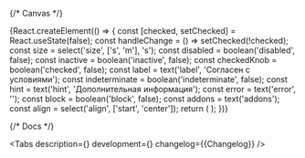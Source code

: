 

<Meta title='Components/Checkbox' component={Checkbox} id='Checkbox' />

{/* Canvas */}

<Story name='Checkbox'>
    {React.createElement(() => {
        const [checked, setChecked] = React.useState(false);
        const handleChange = () => setChecked(!checked);
        const size = select('size', ['s', 'm'], 's');
        const disabled = boolean('disabled', false);
        const inactive = boolean('inactive', false);
        const checkedKnob = boolean('checked', false);
        const label = text('label', 'Согласен с условиями');
        const indeterminate = boolean('indeterminate', false);
        const hint = text('hint', 'Дополнительная информация');
        const error = text('error', '');
        const block = boolean('block', false);
        const addons = text('addons');
        const align = select('align', ['start', 'center']);
        return (
            <Checkbox
                disabled={disabled}
                inactive={inactive}
                size={size}
                block={block}
                addons={addons}
                align={align}
                onChange={handleChange}
                checked={checked || checkedKnob}
                label={label}
                indeterminate={indeterminate}
                hint={hint}
                error={error}
            />
        );
    })}
</Story>

{/* Docs */}

<ComponentHeader
    name='Checkbox'
    version={packageJson.version}
    package='@alfalab/core-components/checkbox'
    design='https://www.figma.com/file/cdNnkh2QdxuvYLrBm4cubM/Web-%3A%3A-Core-Default-Components?type=design&node-id=87496%3A109864&mode=design&t=95S9JXl5nVy6yP2f-1'
    children='Используется для управления параметром с бинарным состоянием.'
/>

<Tabs
    description={<Description />}
    development={<Development />}
    changelog={<Markdown>{Changelog}</Markdown>}
/>
